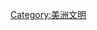 {{Catnav|頁面分類|历史|歷史時代|古代史|美洲文明}}
{{Catnav|頁面分類|历史|各區域的歷史|美洲歷史|美洲文明}}
{{Catnav|頁面分類|人文學科|人类学|文明|美洲文明}}

{{catmore}}
{{Commons category|Inca}}

[[Category:美洲文明|Category:美洲文明]]